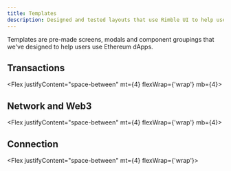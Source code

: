 ```yaml
---
title: Templates
description: Designed and tested layouts that use Rimble UI to help users achieve tasks.
---
```


Templates are pre-made screens, modals and component groupings that we've designed to help users use Ethereum dApps.

## Transactions

<Flex justifyContent="space-between" mt={4} flexWrap={'wrap'} mb={4}>
  <TemplateCard
    to="/templates/tx-summary"
    title="Transaction summary"
    src="tx-summary-template"
    description="Tell users what they need to know before confirming their transaction."
  />

  <TemplateCard
    to="/templates/tx-started"
    title="Transaction started"
    src="tx-started-template"
    description="Show users that their transaction has started and indicate its progress."
  />

  <TemplateCard
    to="/templates/tx-progress"
    title="Transaction progress bar"
    src="tx-progress-template"
    description="Show transaction progress without blocking further actions."
  />

  <TemplateCard
    to="/templates/tx-success"
    title="Transaction success"
    src="tx-success-template"
    description="Let a user know that their transaction has been successful."
  />

  <TemplateCard
    to="/templates/tx-fail"
    title="Transaction fail"
    src="tx-fail-template"
    description="Let a user know that their transaction has failed and how to fix it."
  />

  <TemplateCard
    to="/templates/not-enough-eth"
    title="Not enough Ether"
    src="not-enough-eth-template"
    description="Help a user get ETH if they don't have enough to transact."
  />
</Flex>

## Network and Web3

<Flex justifyContent="space-between" mt={4} flexWrap={'wrap'} mb={4}>
  <TemplateCard
    to="/templates/network-indicator"
    title="Network indicator"
    src="network-indicator-template"
    description="Passively indicate to the user whether they are on the correct network or not."
  />

  <TemplateCard
    to="/templates/wrong-network"
    title="Wrong network"
    src="wrong-network-template"
    description="Provide instructions for getting on the right network."
  />

  <TemplateCard
    to="/templates/no-metamask"
    title="No MetaMask"
    src="no-metamask-template"
    description="Tell the user that they need to install MetaMask to use your dApp."
  />

  <TemplateCard
    to="/templates/wrong-browser"
    title="Wrong browser"
    src="wrong-browser-template"
    description="If a user isn't using a compatible browser, link them to ones that are."
  />
</Flex>

## Connection

<Flex justifyContent="space-between" mt={4} flexWrap={'wrap'}>

  <TemplateCard
    to="/templates/connection-request"
    title="Connection request"
    src="connection-request-template"
    description="Prompt users to confirm their connection in their wallet provider."
  />

  <TemplateCard
    to="/templates/connection-request-error"
    title="Connection request error"
    src="connection-request-error-template"
    description="Warn users that they can't use your dApp's features without connecting."
  />

  <TemplateCard
    to="/templates/signature-request"
    title="Signature request"
    src="signature-request-template"
    description="Prompt users to sign the message in their wallet provider."
  />

  <TemplateCard
    to="/templates/signature-request-error"
    title="Signature request error"
    src="signature-request-error-template"
    description="Warn users that they can't use your dApp's features without signing."
  />
</Flex>
